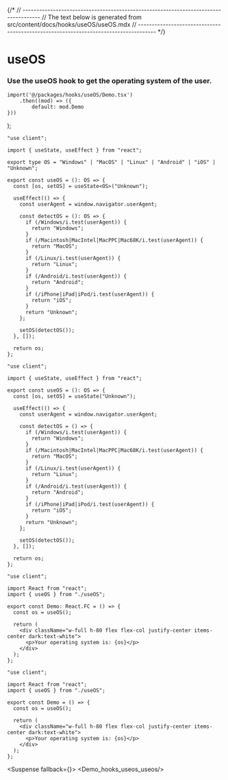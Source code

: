 

{/*
// ------------------------------------------------------------------------------------
//	The text below is generated from src/content/docs/hooks/useOS/useOS.mdx
// ------------------------------------------------------------------------------------
*/}


<Wrapper>

# useOS
### Use the useOS hook to get the operating system of the user.





	import('@/packages/hooks/useOS/Demo.tsx')
		.then((mod) => ({
			default: mod.Demo
	}))
);


<CodeBlock>
 

```tsx|useOS
"use client";

import { useState, useEffect } from "react";

export type OS = "Windows" | "MacOS" | "Linux" | "Android" | "iOS" | "Unknown";

export const useOS = (): OS => {
  const [os, setOS] = useState<OS>("Unknown");

  useEffect(() => {
    const userAgent = window.navigator.userAgent;

    const detectOS = (): OS => {
      if (/Windows/i.test(userAgent)) {
        return "Windows";
      }
      if (/Macintosh|MacIntel|MacPPC|Mac68K/i.test(userAgent)) {
        return "MacOS";
      }
      if (/Linux/i.test(userAgent)) {
        return "Linux";
      }
      if (/Android/i.test(userAgent)) {
        return "Android";
      }
      if (/iPhone|iPad|iPod/i.test(userAgent)) {
        return "iOS";
      }
      return "Unknown";
    };

    setOS(detectOS());
  }, []);

  return os;
};
```

```jsx|useOS
"use client";

import { useState, useEffect } from "react";

export const useOS = (): OS => {
  const [os, setOS] = useState("Unknown");

  useEffect(() => {
    const userAgent = window.navigator.userAgent;

    const detectOS = () => {
      if (/Windows/i.test(userAgent)) {
        return "Windows";
      }
      if (/Macintosh|MacIntel|MacPPC|Mac68K/i.test(userAgent)) {
        return "MacOS";
      }
      if (/Linux/i.test(userAgent)) {
        return "Linux";
      }
      if (/Android/i.test(userAgent)) {
        return "Android";
      }
      if (/iPhone|iPad|iPod/i.test(userAgent)) {
        return "iOS";
      }
      return "Unknown";
    };

    setOS(detectOS());
  }, []);

  return os;
};
```

```tsx|Implementation
"use client";

import React from "react";
import { useOS } from "./useOS";

export const Demo: React.FC = () => {
  const os = useOS();

  return (
    <div className="w-full h-80 flex flex-col justify-center items-center dark:text-white">
      <p>Your operating system is: {os}</p>
    </div>
  );
};
```
```jsx|Implementation
"use client";

import React from "react";
import { useOS } from "./useOS";

export const Demo = () => {
  const os = useOS();

  return (
    <div className="w-full h-80 flex flex-col justify-center items-center dark:text-white">
      <p>Your operating system is: {os}</p>
    </div>
  );
};
```

</CodeBlock>





<Suspense fallback={<Skeleton className="h-60 rounded-lg" />}>
<Display>
    <Demo_hooks_useos_useos/>
</Display>
</Suspense>
</Wrapper>